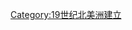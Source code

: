 {{EstcatCountryCentury|18|19|18|20|2|美國|United States}}
{{Commons category|Establishments in the United States in the 19th century}}
[[Category:19世纪北美洲建立|Category:19世纪北美洲建立]]